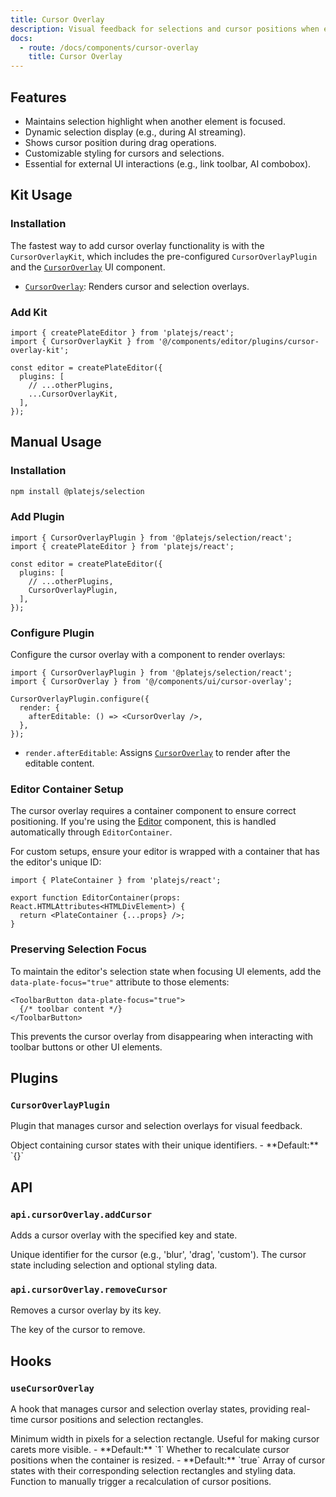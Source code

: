 ```yaml
---
title: Cursor Overlay
description: Visual feedback for selections and cursor positions when editor loses focus.
docs:
  - route: /docs/components/cursor-overlay
    title: Cursor Overlay
---
```


<ComponentPreview name="cursor-overlay-demo" />

<PackageInfo>

## Features

- Maintains selection highlight when another element is focused.
- Dynamic selection display (e.g., during AI streaming).
- Shows cursor position during drag operations.
- Customizable styling for cursors and selections.
- Essential for external UI interactions (e.g., link toolbar, AI combobox).

</PackageInfo>

## Kit Usage

<Steps>

### Installation

The fastest way to add cursor overlay functionality is with the `CursorOverlayKit`, which includes the pre-configured `CursorOverlayPlugin` and the [`CursorOverlay`](/docs/components/cursor-overlay) UI component.

<ComponentSource name="cursor-overlay-kit" />

- [`CursorOverlay`](/docs/components/cursor-overlay): Renders cursor and selection overlays.

### Add Kit

```tsx
import { createPlateEditor } from 'platejs/react';
import { CursorOverlayKit } from '@/components/editor/plugins/cursor-overlay-kit';

const editor = createPlateEditor({
  plugins: [
    // ...otherPlugins,
    ...CursorOverlayKit,
  ],
});
```

</Steps>

## Manual Usage

<Steps>

### Installation

```bash
npm install @platejs/selection
```

### Add Plugin

```tsx
import { CursorOverlayPlugin } from '@platejs/selection/react';
import { createPlateEditor } from 'platejs/react';

const editor = createPlateEditor({
  plugins: [
    // ...otherPlugins,
    CursorOverlayPlugin,
  ],
});
```

### Configure Plugin

Configure the cursor overlay with a component to render overlays:

```tsx
import { CursorOverlayPlugin } from '@platejs/selection/react';
import { CursorOverlay } from '@/components/ui/cursor-overlay';

CursorOverlayPlugin.configure({
  render: {
    afterEditable: () => <CursorOverlay />,
  },
});
```

- `render.afterEditable`: Assigns [`CursorOverlay`](/docs/components/cursor-overlay) to render after the editable content.

### Editor Container Setup

The cursor overlay requires a container component to ensure correct positioning. If you're using the [Editor](/docs/components/editor) component, this is handled automatically through `EditorContainer`.

For custom setups, ensure your editor is wrapped with a container that has the editor's unique ID:

```tsx
import { PlateContainer } from 'platejs/react';

export function EditorContainer(props: React.HTMLAttributes<HTMLDivElement>) {
  return <PlateContainer {...props} />;
}
```

### Preserving Selection Focus

To maintain the editor's selection state when focusing UI elements, add the `data-plate-focus="true"` attribute to those elements:

```tsx
<ToolbarButton data-plate-focus="true">
  {/* toolbar content */}
</ToolbarButton>
```

This prevents the cursor overlay from disappearing when interacting with toolbar buttons or other UI elements.

</Steps>

## Plugins

### `CursorOverlayPlugin`

Plugin that manages cursor and selection overlays for visual feedback.

<API name="CursorOverlayPlugin">
<APIOptions>
  <APIItem name="cursors" type="Record<string, CursorState<CursorData>>">
    Object containing cursor states with their unique identifiers.
    - **Default:** `{}`
  </APIItem>
</APIOptions>
</API>

## API

### `api.cursorOverlay.addCursor`

Adds a cursor overlay with the specified key and state.

<API name="addCursor">
<APIParameters>
  <APIItem name="key" type="string">
    Unique identifier for the cursor (e.g., 'blur', 'drag', 'custom').
  </APIItem>
  <APIItem name="cursor" type="CursorState<CursorData>">
    The cursor state including selection and optional styling data.
  </APIItem>
</APIParameters>
</API>

### `api.cursorOverlay.removeCursor`

Removes a cursor overlay by its key.

<API name="removeCursor">
<APIParameters>
  <APIItem name="key" type="string">
    The key of the cursor to remove.
  </APIItem>
</APIParameters>
</API>

## Hooks

### `useCursorOverlay`

A hook that manages cursor and selection overlay states, providing real-time cursor positions and selection rectangles.

<API name="useCursorOverlay">
<APIOptions type="object">
  <APIItem name="minSelectionWidth" type="number" optional>
    Minimum width in pixels for a selection rectangle. Useful for making cursor carets more visible.
    - **Default:** `1`
  </APIItem>
  <APIItem name="refreshOnResize" type="boolean" optional>
    Whether to recalculate cursor positions when the container is resized.
    - **Default:** `true`
  </APIItem>
</APIOptions>

<APIReturns type="object">
  <APIItem name="cursors" type="CursorOverlayState<TCursorData>[]">
    Array of cursor states with their corresponding selection rectangles and styling data.
  </APIItem>
  <APIItem name="refresh" type="() => void">
    Function to manually trigger a recalculation of cursor positions.
  </APIItem>
</APIReturns>
</API>
